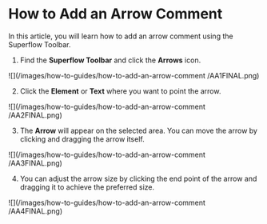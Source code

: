 # How to Add an Arrow Comment

In this article, you will learn how to add an arrow comment using the Superflow Toolbar.

1. Find the **Superflow Toolbar** and click the **Arrows** icon.

<Frame>
![](/images/how-to-guides/how-to-add-an-arrow-comment
/AA1FINAL.png)
</Frame>

2. Click the **Element** or **Text** where you want to point the arrow.

<Frame>
![](/images/how-to-guides/how-to-add-an-arrow-comment
/AA2FINAL.png)
</Frame>

3. The **Arrow** will appear on the selected area. You can move the arrow by clicking and dragging the arrow itself.

<Frame>
![](/images/how-to-guides/how-to-add-an-arrow-comment
/AA3FINAL.png)
</Frame>

4. You can adjust the arrow size by clicking the end point of the arrow and dragging it to achieve the preferred size.

<Frame>
![](/images/how-to-guides/how-to-add-an-arrow-comment
/AA4FINAL.png)
</Frame>

